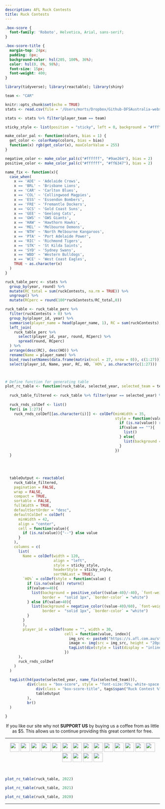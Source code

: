 ```yaml
---
description: AFL Ruck Contests
title: Ruck Contests
---
```


```css
.box-score {
  font-family: 'Roboto', Helvetica, Arial, sans-serif;
}

.box-score-title {
  margin-top: 24px;
  padding: 8px;
  background-color: hsl(205, 100%, 36%);
  color: hsl(0, 0%, 98%);
  font-size: 15px;
  font-weight: 400;
}

```

```r
library(tidyverse); library(reactable); library(shiny)

team <- "CAR"

knitr::opts_chunk$set(echo = TRUE)
stats <- read.csv(file = '/Users/morts/Dropbox/Github-DFSAustralia-website/database/database-files/afl-database-2022.csv', stringsAsFactors = FALSE)

stats <- stats %>% filter(player_team == team)

sticky_style <- list(position = "sticky", left = 0, background = "#fff", zIndex = 1, borderRight = "1px solid #eee")

make_color_pal <- function(colors, bias = 1) {
  get_color <- colorRamp(colors, bias = bias)
  function(x) rgb(get_color(x), maxColorValue = 255)
}

negative_color <- make_color_pal(c("#ffffff", "#9ae264"), bias = 2)
positive_color <- make_color_pal(c("#ffffff", "#ff6347"), bias = 2)

name_fix <- function(x){
  case_when(
    x == 'ADE' ~ 'Adelaide Crows',
    x == 'BRL' ~ 'Brisbane Lions',
    x == 'CAR' ~ 'Carlton Blues',
    x == 'COL' ~ 'Collingwood Magpies',
    x == 'ESS' ~ 'Essendon Bombers',
    x == 'FRE' ~ 'Fremantle Dockers',
    x == 'GCS' ~ 'Gold Coast Suns',
    x == 'GEE' ~ 'Geelong Cats',
    x == 'GWS' ~ 'GWS Giants',  
    x == 'HAW' ~ 'Hawthorn Hawks',
    x == 'MEL' ~ 'Melbourne Demons',
    x == 'NTH' ~ 'North Melbourne Kangaroos',
    x == 'PTA' ~ 'Port Adelaide Power',
    x == 'RIC' ~ 'Richmond Tigers',
    x == 'STK' ~ 'St Kilda Saints',
    x == 'SYD' ~ 'Sydney Swans',
    x == 'WBD' ~ 'Western Bulldogs',
    x == 'WCE' ~ 'West Coast Eagles',
    TRUE ~ as.character(x)
  )
}

ruck_table_perc <- stats %>%
  group_by(year, round) %>%
  mutate(RC_total = sum(ruckContests, na.rm = TRUE)) %>%
  ungroup() %>%
  mutate(RCperc = round(100*ruckContests/RC_total,0))

ruck_table <- ruck_table_perc %>%
  filter(ruckContests > 0) %>%
  group_by(player_id, year) %>%
  summarise(player_name = head(player_name, 1), RC = sum(ruckContests), HO = sum(hitouts), `HO%` = round(100*HO/RC)) %>%
  left_join(
    ruck_table_perc %>%
      select(player_id, year, round, RCperc) %>%
      spread(round, RCperc)
  ) %>%
  arrange(desc(RC), desc(HO)) %>%
  rename(Name = player_name) %>%
  bind_rows(setNames(data.frame(matrix(ncol = 27, nrow = 0)), c(1:27))) %>%
  select(player_id, Name, year, RC, HO, `HO%`, as.character(c(1:27)))



# Define function for generating table
plot_rc_table <- function(ruck_table, selected_year, selected_team = team){
  
  ruck_table_filtered <- ruck_table %>% filter(year == selected_year) %>% select(- year)
  
  ruck_rnds_colDef <- list()
  for(i in 1:27){
    ruck_rnds_colDef[[as.character(i)]] <- colDef(minWidth = 35,
                                                  style = function(value) {
                                                    if (is.na(value)) return()
                                                    if(value == ""){
                                                      list()
                                                    } else{
                                                      list(background = negative_color(as.numeric(value)/100), `font-weight` = "bold", border = ifelse(value > 0, "solid 1px", ""), `border-color` = ifelse(value > 0, "white", "")) 
                                                    }
                                                  })
  }
  
  
  
  
  tableOutput <- reactable(
    ruck_table_filtered,
    pagination = FALSE,
    wrap = FALSE,
    compact = TRUE,
    sortable = FALSE,
    fullWidth = TRUE,
    defaultSortOrder = "desc",
    defaultColDef = colDef(
      minWidth = 42, 
      align = "center",
      cell = function(value){
        if (is.na(value)){"--"} else value
      }
    ),
    columns = c(
      list(
        Name = colDef(width = 120, 
                      align = "left",
                      style = sticky_style, 
                      headerStyle = sticky_style,
                      sortNALast = TRUE),
        `HO%` = colDef(style = function(value) {
          if (is.na(value)) return()
          if(value<=40){
            list(background = positive_color((value-40)/-40), `font-weight` = "bold",
                 border =  "solid 1px", `border-color` = "white")
          } else if(value>40){
            list(background = negative_color((value-40)/60), `font-weight` = "bold",
                 border =  "solid 1px", `border-color` = "white")
          }
        }
        ),
        player_id = colDef(name = "", width = 30,
                           cell = function(value, index){
                             img_src <- paste0("https://s.afl.com.au/staticfile/AFL%20Tenant/AFL/Players/ChampIDImages/XLarge2022/", sub("CD_I", "", value), ".png?i10c=img.resize(width:108)")
                             image <- img(src = img_src, height = "20px", alt = "")
                             tagList(div(style = list(display = "inline-block", width = "30px"), image))
                           })
      ),
      ruck_rnds_colDef
    )
  )
  
  tagList(h4(paste(selected_year, name_fix(selected_team))),
          div(class = "box-score", style = "font-size:75%; white-space:nowrap",
              div(class = "box-score-title", tags$span("Ruck Contest %")),
              tableOutput
          ),
          br()
  )
  
}

```

<center>
If you like our site why not **SUPPORT US** by buying us a coffee from as little as $5. This allows us to continue providing this great content for free.

<script type='text/javascript' src='https://storage.ko-fi.com/cdn/widget/Widget_2.js'></script><script type='text/javascript'>kofiwidget2.init('Buy a $5 Coffee', '#29abe0', 'E1E8C5INN');kofiwidget2.draw();</script> 
</center>

---

<p align="center">
[![](https://www.zerohanger.com/images/team-flags/adelaide-crows.png){height=30px style="margin-bottom: 3px"}](https://www.dfsaustralia.com/afl-ruck-contests-ade/) [![](https://www.zerohanger.com/images/team-flags/brisbane-lions.png){height=30px style="margin-bottom: 3px"}](https://www.dfsaustralia.com/afl-ruck-contests-brl/) [![](https://www.zerohanger.com/images/team-flags/carlton-blues.png){height=30px style="margin-bottom: 3px"}](https://www.dfsaustralia.com/afl-ruck-contests-car/) [![](https://www.zerohanger.com/images/team-flags/collingwood-magpies.png){height=30px style="margin-bottom: 3px"}](https://www.dfsaustralia.com/afl-ruck-contests-col/) [![](https://www.zerohanger.com/images/team-flags/essendon-bombers.png){height=30px style="margin-bottom: 3px"}](https://www.dfsaustralia.com/afl-ruck-contests-ess/) [![](https://www.zerohanger.com/images/team-flags/fremantle-dockers.png){height=30px style="margin-bottom: 3px"}](https://www.dfsaustralia.com/afl-ruck-contests-fre/) [![](https://www.zerohanger.com/images/team-flags/gold-coast-suns.png){height=30px style="margin-bottom: 3px"}](https://www.dfsaustralia.com/afl-ruck-contests-gcs/) [![](https://www.zerohanger.com/images/team-flags/geelong-cats.png){height=30px style="margin-bottom: 3px"}](https://www.dfsaustralia.com/afl-ruck-contests-gee/) [![](https://www.zerohanger.com/images/team-flags/gws-giants.png){height=30px style="margin-bottom: 3px"}](https://www.dfsaustralia.com/afl-ruck-contests-gws/) [![](https://www.zerohanger.com/images/team-flags/hawthorn-hawks.png){height=30px style="margin-bottom: 3px"}](https://www.dfsaustralia.com/afl-ruck-contests-haw/) [![](https://www.zerohanger.com/images/team-flags/melbourne-demons.png){height=30px style="margin-bottom: 3px"}](https://www.dfsaustralia.com/afl-ruck-contests-mel/) [![](https://www.zerohanger.com/images/team-flags/north-melbourne-kangaroos.png){height=30px style="margin-bottom: 3px"}](https://www.dfsaustralia.com/afl-ruck-contests-nth/) [![](https://www.zerohanger.com/images/team-flags/port-adelaide-power.png){height=30px style="margin-bottom: 3px"}](https://www.dfsaustralia.com/afl-ruck-contests-pta/) [![](https://www.zerohanger.com/images/team-flags/richmond-tigers.png){height=30px style="margin-bottom: 3px"}](https://www.dfsaustralia.com/afl-ruck-contests-ric/) [![](https://www.zerohanger.com/images/team-flags/st-kilda-saints.png){height=30px style="margin-bottom: 3px"}](https://www.dfsaustralia.com/afl-ruck-contests-stk/) [![](https://www.zerohanger.com/images/team-flags/sydney-swans.png){height=30px style="margin-bottom: 3px"}](https://www.dfsaustralia.com/afl-ruck-contests-syd/) [![](https://www.zerohanger.com/images/team-flags/western-bulldogs.png){height=30px style="margin-bottom: 3px"}](https://www.dfsaustralia.com/afl-ruck-contests-wbd/) [![](https://www.zerohanger.com/images/team-flags/west-coast-eagles.png){height=30px style="margin-bottom: 3px"}](https://www.dfsaustralia.com/afl-ruck-contests-wce/)
</p>

<br />

```r
plot_rc_table(ruck_table, 2022)
```

```r
plot_rc_table(ruck_table, 2021)
```

```r
plot_rc_table(ruck_table, 2020)
```

---

